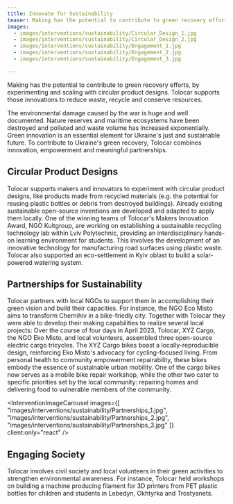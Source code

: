 ```yaml
---
title: Innovate for Sustainability
teaser: Making has the potential to contribute to green recovery efforts, by experimenting and scaling with circular product designs. Tolocar supports those innovations to reduce waste, recycle and conserve resources.
images:
  - images/interventions/sustainability/Circular_Design_1.jpg
  - images/interventions/sustainability/Circular_Design_2.jpg
  - images/interventions/sustainability/Engagement_1.jpg
  - images/interventions/sustainability/Engagement_2.jpg
  - images/interventions/sustainability/Engagement_3.jpg

---
```


Making has the potential to contribute to green recovery efforts, by experimenting and scaling with circular product designs. Tolocar supports those innovations to reduce waste, recycle and conserve resources.

The environmental damage caused by the war is huge and well documented. Nature reserves and maritime ecosystems have been destroyed and polluted and waste volume has increased exponentially. Green innovation is an essential element for Ukraine's just and sustainable future. To contribute to Ukraine's green recovery, Tolocar combines innovation, empowerment and meaningful partnerships. 

## Circular Product Designs
Tolocar supports makers and innovators to experiment with circular product designs, like products made from recycled materials (e.g. the potential for reusing plastic bottles or debris from destroyed buildings). Already existing sustainable open-source inventions are developed and adapted to apply them locally. One of the winning teams of Tolocar's Makers Innovation Award, NGO Kultgroup, are working on establishing a sustainable recycling technology lab within Lviv Polytechnic, providing an interdisciplinary hands-on learning environment for students. This involves the development of an innovative technology for manufacturing road surfaces using plastic waste. Tolocar also supported an eco-settlement in Kyiv oblast to build a solar-powered watering system.

## Partnerships for Sustainability
Tolocar partners with local NGOs to support them in accomplishing their green vision and build their capacities. For instance, the NGO Eco Misto aims to transform Chernihiv in a bike-friedly city. Together with Tolocar they were able to develop their making capabilities to realize several local projects: Over the course of four days in April 2023, Tolocar, XYZ Cargo, the NGO Eko Misto, and local volunteers, assembled three open-source electric cargo tricycles. The XYZ Cargo bikes boast a locally-reproducible design, reinforcing Eko Misto's advocacy for cycling-focused living. From personal health to community empowerment repairability, these bikes embody the essence of sustainable urban mobility. One of the cargo bikes now serves as a mobile bike repair workshop, while the other two cater to specific priorities set by the local community: repairing homes and delivering food to vulnerable members of the community.

<InterventionImageCarousel
  images={[
    "images/interventions/sustainability/Partnerships_1.jpg",
    "images/interventions/sustainability/Partnerships_2.jpg",
    "images/interventions/sustainability/Partnerships_3.jpg"
  ]}
  client:only="react"
/>

## Engaging Society
Tolocar involves civil society and local volunteers in their green activities to strengthen environmental awareness. For instance, Tolocar held workshops on building a machine producing filament for 3D printers from PET plastic bottles for children and students in Lebedyn, Okhtyrka and Trostyanets.

